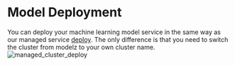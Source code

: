 # Model Deployment

You can deploy your machine learning model service in the same way as our managed service [deploy](../gettingstarted/deploy.mdx). The only difference is that you need to switch the cluster from modelz to your own cluster name.
![managed_cluster_deploy](./images/managed_cluster_deploy.jpg) 